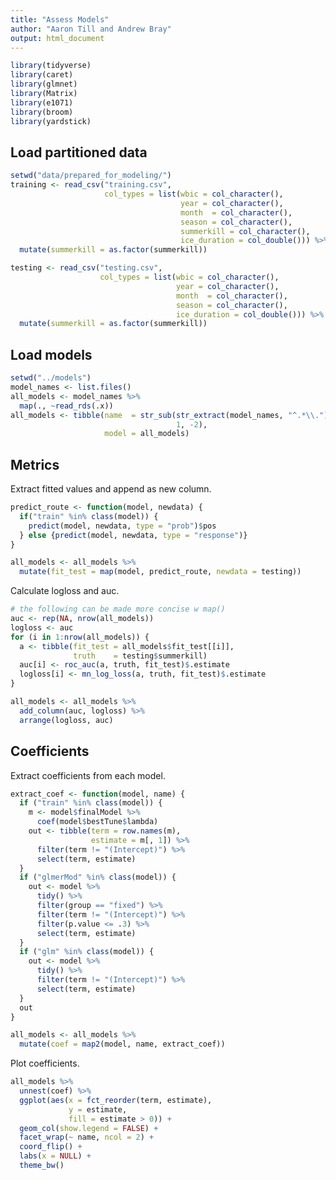 ```yaml
---
title: "Assess Models"
author: "Aaron Till and Andrew Bray"
output: html_document
---
```


```r
library(tidyverse)
library(caret)
library(glmnet)
library(Matrix)
library(e1071)
library(broom)
library(yardstick)
```

## Load partitioned data

```r
setwd("data/prepared_for_modeling/")
training <- read_csv("training.csv",
                     col_types = list(wbic = col_character(),
                                      year = col_character(),
                                      month  = col_character(),
                                      season = col_character(),
                                      summerkill = col_character(),
                                      ice_duration = col_double())) %>%
  mutate(summerkill = as.factor(summerkill))

testing <- read_csv("testing.csv",
                    col_types = list(wbic = col_character(),
                                     year = col_character(),
                                     month  = col_character(),
                                     season = col_character(),
                                     ice_duration = col_double())) %>%
  mutate(summerkill = as.factor(summerkill))
```

## Load models

```r
setwd("../models") 
model_names <- list.files()
all_models <- model_names %>%
  map(., ~read_rds(.x))
all_models <- tibble(name  = str_sub(str_extract(model_names, "^.*\\."), 
                                     1, -2),
                     model = all_models)
```

## Metrics

Extract fitted values and append as new column.

```r
predict_route <- function(model, newdata) {
  if("train" %in% class(model)) {
    predict(model, newdata, type = "prob")$pos
  } else {predict(model, newdata, type = "response")}
}

all_models <- all_models %>%
  mutate(fit_test = map(model, predict_route, newdata = testing))
```

Calculate logloss and auc.

```r
# the following can be made more concise w map()
auc <- rep(NA, nrow(all_models))
logloss <- auc
for (i in 1:nrow(all_models)) {
  a <- tibble(fit_test = all_models$fit_test[[i]],
              truth    = testing$summerkill)
  auc[i] <- roc_auc(a, truth, fit_test)$.estimate
  logloss[i] <- mn_log_loss(a, truth, fit_test)$.estimate
}

all_models <- all_models %>%
  add_column(auc, logloss) %>%
  arrange(logloss, auc)
```

## Coefficients

Extract coefficients from each model.

```r
extract_coef <- function(model, name) {
  if ("train" %in% class(model)) {
    m <- model$finalModel %>%
      coef(model$bestTune$lambda)
    out <- tibble(term = row.names(m),
                  estimate = m[, 1]) %>%
      filter(term != "(Intercept)") %>%
      select(term, estimate)
  }
  if ("glmerMod" %in% class(model)) {
    out <- model %>%
      tidy() %>%
      filter(group == "fixed") %>%
      filter(term != "(Intercept)") %>%
      filter(p.value <= .3) %>%
      select(term, estimate)
  }
  if ("glm" %in% class(model)) {
    out <- model %>%
      tidy() %>%
      filter(term != "(Intercept)") %>%
      select(term, estimate)
  }
  out
}

all_models <- all_models %>%
  mutate(coef = map2(model, name, extract_coef))
```

Plot coefficients.

```r
all_models %>%
  unnest(coef) %>%
  ggplot(aes(x = fct_reorder(term, estimate), 
             y = estimate, 
             fill = estimate > 0)) +
  geom_col(show.legend = FALSE) +
  facet_wrap(~ name, ncol = 2) +
  coord_flip() +
  labs(x = NULL) +
  theme_bw()
```



